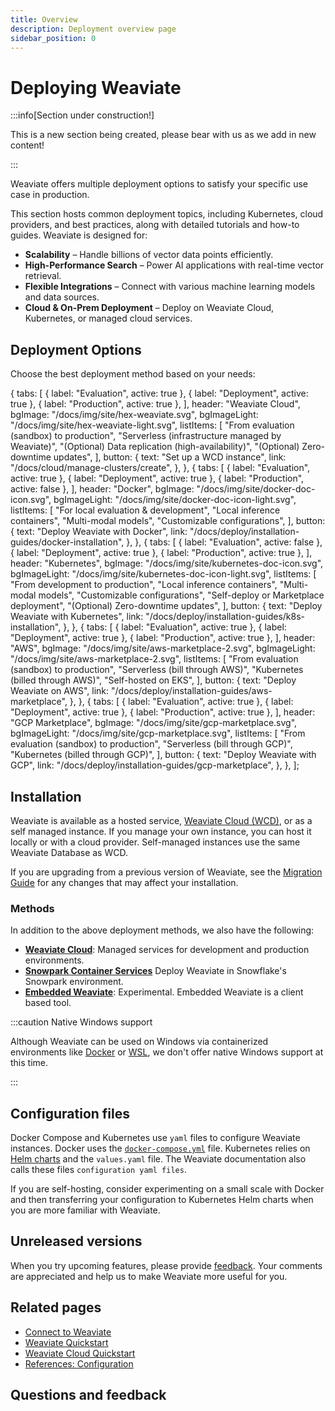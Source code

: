 ```yaml
---
title: Overview
description: Deployment overview page
sidebar_position: 0
---
```



# Deploying Weaviate

:::info[Section under construction!]

This is a new section being created, please bear with us as we add in new content!

:::

Weaviate offers multiple deployment options to satisfy your specific use case in production. 

This section hosts common deployment topics, including Kubernetes, cloud providers, and best practices, along with detailed tutorials and how-to guides.
Weaviate is designed for:

- **Scalability** – Handle billions of vector data points efficiently.
- **High-Performance Search** – Power AI applications with real-time vector retrieval.
- **Flexible Integrations** – Connect with various machine learning models and data sources.
- **Cloud & On-Prem Deployment** – Deploy on Weaviate Cloud, Kubernetes, or managed cloud services.

## Deployment Options

Choose the best deployment method based on your needs:

  {
    tabs: [
      { label: "Evaluation", active: true },
      { label: "Deployment", active: true },
      { label: "Production", active: true },
    ],
    header: "Weaviate Cloud",
    bgImage: "/docs/img/site/hex-weaviate.svg",
    bgImageLight: "/docs/img/site/hex-weaviate-light.svg",
    listItems: [
      "From evaluation (sandbox) to production",
      "Serverless (infrastructure managed by Weaviate)",
      "(Optional) Data replication (high-availability)",
      "(Optional) Zero-downtime updates",
    ],
    button: {
      text: "Set up a WCD instance",
      link: "/docs/cloud/manage-clusters/create",
    },
  },
  {
    tabs: [
      { label: "Evaluation", active: true },
      { label: "Deployment", active: true },
      { label: "Production", active: false },
    ],
    header: "Docker",
    bgImage: "/docs/img/site/docker-doc-icon.svg",
    bgImageLight: "/docs/img/site/docker-doc-icon-light.svg",
    listItems: [
      "For local evaluation & development",
      "Local inference containers",
      "Multi-modal models",
      "Customizable configurations",
    ],
    button: {
      text: "Deploy Weaviate with Docker",
      link: "/docs/deploy/installation-guides/docker-installation",
    },
  },
    {
    tabs: [
      { label: "Evaluation", active: false },
      { label: "Deployment", active: true },
      { label: "Production", active: true },
    ],
    header: "Kubernetes",
    bgImage: "/docs/img/site/kubernetes-doc-icon.svg",
    bgImageLight: "/docs/img/site/kubernetes-doc-icon-light.svg",
    listItems: [
      "From development to production",
      "Local inference containers",
      "Multi-modal models",
      "Customizable configurations",
      "Self-deploy or Marketplace deployment",
      "(Optional) Zero-downtime updates",
    ],
    button: {
      text: "Deploy Weaviate with Kubernetes",
      link: "/docs/deploy/installation-guides/k8s-installation",
    },
  },
  {
    tabs: [
      { label: "Evaluation", active: true },
      { label: "Deployment", active: true },
      { label: "Production", active: true },
    ],
    header: "AWS",
    bgImage: "/docs/img/site/aws-marketplace-2.svg",
    bgImageLight: "/docs/img/site/aws-marketplace-2.svg", 
    listItems: [
      "From evaluation (sandbox) to production",
      "Serverless (bill through AWS)",
      "Kubernetes (billed through AWS)",
      "Self-hosted on EKS",
    ],
    button: {
      text: "Deploy Weaviate on AWS",
      link: "/docs/deploy/installation-guides/aws-marketplace",
    },
  },
  {
    tabs: [
      { label: "Evaluation", active: true },
      { label: "Deployment", active: true },
      { label: "Production", active: true },
    ],
    header: "GCP Marketplace",
    bgImage: "/docs/img/site/gcp-marketplace.svg",
    bgImageLight: "/docs/img/site/gcp-marketplace.svg",
    listItems: [
      "From evaluation (sandbox) to production",
      "Serverless (bill through GCP)",
      "Kubernetes (billed through GCP)",
    ],
    button: {
      text: "Deploy Weaviate with GCP",
      link: "/docs/deploy/installation-guides/gcp-marketplace",
    },
  },
];

<DeploymentCards items={deploymentCardsData} />

## Installation

Weaviate is available as a hosted service, [Weaviate Cloud (WCD)](https://console.weaviate.cloud/), or as a self managed instance. If you manage your own instance, you can host it locally or with a cloud provider. Self-managed instances use the same Weaviate Database as WCD.

If you are upgrading from a previous version of Weaviate, see the [Migration Guide](docs/deploy/migration/index.md) for any changes that may affect your installation.


### Methods

In addition to the above deployment methods, we also have the following:

- **[Weaviate Cloud](../../cloud/quickstart.mdx)**: Managed services for development and production environments.
- **[Snowpark Container Services](./spcs-integration.mdx)** Deploy Weaviate in Snowflake's Snowpark environment.
- **[Embedded Weaviate](./embedded.md)**: Experimental. Embedded Weaviate is a client based tool.


:::caution Native Windows support

Although Weaviate can be used on Windows via containerized environments like [Docker](docs/deploy/installation-guides/docker-installation.md) or [WSL](https://learn.microsoft.com/en-us/windows/wsl/), we don't offer native Windows support at this time.

:::

## Configuration files

Docker Compose and Kubernetes use `yaml` files to configure Weaviate instances. Docker uses the [`docker-compose.yml`](docs/deploy/installation-guides/docker-installation.md) file. Kubernetes relies on [Helm charts](docs/deploy/installation-guides/k8s-installation.md#weaviate-helm-chart) and the `values.yaml` file. The Weaviate documentation also calls these files `configuration yaml files`.

If you are self-hosting, consider experimenting on a small scale with Docker and then transferring your configuration to Kubernetes Helm charts when you are more familiar with Weaviate.

## Unreleased versions


<RunUnreleasedImages />

When you try upcoming features, please provide [feedback](https://github.com/weaviate/weaviate/issues/new/choose). Your comments are appreciated and help us to make Weaviate more useful for you.

## Related pages
- [Connect to Weaviate](docs/weaviate/connections/index.mdx)
- [Weaviate Quickstart](docs/weaviate/quickstart/index.md)
- [Weaviate Cloud Quickstart](docs/cloud/quickstart.mdx)
- [References: Configuration](docs/weaviate/configuration/index.mdx)

## Questions and feedback


<DocsFeedback/>
